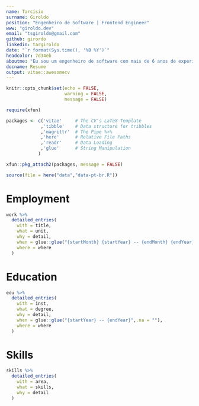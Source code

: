 ```yaml
---
name: Tarcísio
surname: Giroldo
position: "Engenheiro de Software | Frontend Engineer"
www: "giroldo.dev"
email: "tsgiroldo@gmail.com"
github: girordo
linkedin: targiroldo
date: "`r format(Sys.time(), '%B %Y')`"
headcolor: 7d34eb
aboutme: "Eu sou um engenheiro de software com mais de 6 anos de experiência em diversos tipos de negócios. Tenho foco em React e seu ecossistema. Tenho experiência em testes unitários, reescrita e refatoração de aplicações React e desempenho no frontend. Também gosto de estudar novas tecnologias como Rust e Elixir. No meu tempo livre, gosto de passar tempo com meu cachorro, família e amigos."
docname: Resume
output: vitae::awesomecv
---
```


```r
knitr::opts_chunk$set(echo = FALSE,
                      warning = FALSE,
                      message = FALSE)

require(xfun)

packages <- c('vitae'     # The CV's LaTeX Template
             ,'tibble'    # Data structure for tribbles
             ,'magrittr'  # The Pipe %>%
             ,'here'      # Relative File Paths
             ,'readr'     # Data Loading
             ,'glue'      # String Manipulation
            )

xfun::pkg_attach2(packages, message = FALSE)

source(file = here("data","data-pt-br.R"))

```

# Employment

```r

work %>%
  detailed_entries(
    with = title,
    what = unit,
    why = detail,
    when = glue::glue("{startMonth} {startYear} -- {endMonth} {endYear}",.na = ""),
    where = where
  )

```

# Education

```r

edu %>%
  detailed_entries(
    with = inst,
    what = degree,
    why = detail,
    when = glue::glue("{startYear} -- {endYear}",.na = ""),
    where = where
  )

```

\pagebreak

# Skills

```r

skills %>%
  detailed_entries(
    with = area,
    what = skills,
    why = detail
  )

```